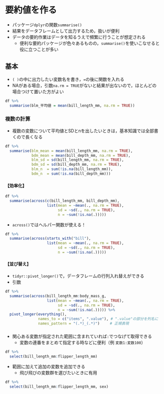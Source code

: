 # 要約値を作る {#summarise}

* パッケージ`dplyr`の関数`summarise()`
* 結果をデータフレームとして出力するため，扱いが便利
* データの要約作業はデータを知るうえで頻繁に行うことが想定される
  + 便利な要約パッケージが色々あるものの，`summarise()`を使いこなせると役に立つことが多い



## 基本 {#summarise-standard}

* `( )`の中に出力したい変数名を書き，`=`の後に関数を入れる
* NAがある場合，引数`na.rm = TRUE`がないと結果が出ないので，ほとんどの場合つけて置いた方がよい

```r
df %>% 
  summarise(blm_平均値 = mean(bill_length_mm, na.rm = TRUE))
```

### 複数の計算 {#summarise-standard-multiple}

* 複数の変数について平均値とSDとnを出したいときは，基本知識では全部書くので長くなる

```r
df %>% 
  summarise(blm_mean = mean(bill_length_mm, na.rm = TRUE),
            bdm_mean = mean(bill_depth_mm, na.rm = TRUE),
            blm_sd = sd(bill_length_mm, na.rm = TRUE),
            bdm_sd = sd(bill_depth_mm, na.rm = TRUE),
            blm_n  = sum(!is.na(bill_length_mm)),
            bdm_n  = sum(!is.na(bill_depth_mm)))

```

#### 【効率化】
```r
df %>% 
  summarise(across(c(bill_length_mm, bill_depth_mm),
                   list(mean = ~mean(., na.rm = TRUE),
                        sd = ~sd(., na.rm = TRUE),
                        n = ~sum(!is.na(.)))))
```


* `across()`ではヘルパー関数が使える！

```r
df %>% 
  summarise(across(starts_with("bill"),
                   list(mean = ~mean(., na.rm = TRUE),
                        sd = ~sd(., na.rm = TRUE),
                        n = ~sum(!is.na(.)))))
```

#### 【並び替え】

* `tidyr::pivot_longer()`で，データフレームの行列入れ替えができる
* 引数


```r
df %>% 
  summarise(across(bill_length_mm:body_mass_g,
                   list(mean = ~mean(., na.rm = TRUE),
                        sd = ~sd(., na.rm = TRUE),
                        n = ~sum(!is.na(.))))) %>% 
  pivot_longer(everything(),
               names_to = c("items", ".value"), # ".value"の部分を列名に
               names_pattern = "(.*)_(.*)") 　  # 正規表現
```


###  {#summarise-range}

* 関心ある変数が指定された範囲に含まれていれば`:`でつなげて取得できる
  + 変数の連番をまとめて指定する時などに便利（例 `変数1:変数100`）

```r
df %>% 
  select(bill_length_mm:flipper_length_mm)
```

* 範囲に加えて追加の変数を追加できる
  + 飛び飛びの変数群を選びたいときに有用

```r
df %>% 
  select(bill_length_mm:flipper_length_mm, sex)
```

